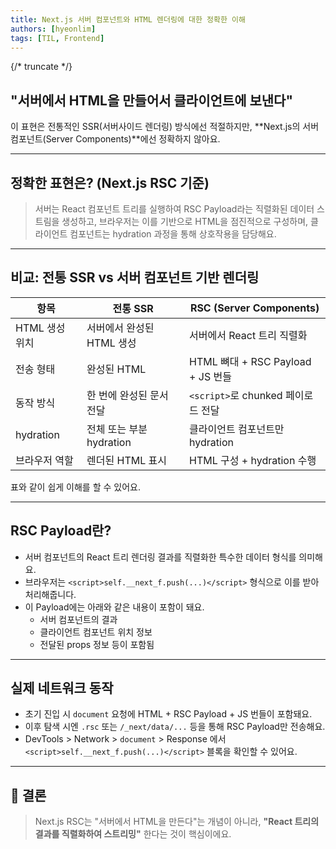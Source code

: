 ```yaml
---
title: Next.js 서버 컴포넌트와 HTML 렌더링에 대한 정확한 이해
authors: [hyeonlim]
tags: [TIL, Frontend]
---
```


{/* truncate */}

## "서버에서 HTML을 만들어서 클라이언트에 보낸다"

이 표현은 전통적인 SSR(서버사이드 렌더링) 방식에선 적절하지만, **Next.js의 서버 컴포넌트(Server Components)**에선 정확하지 않아요.

---

## 정확한 표현은? (Next.js RSC 기준)

> 서버는 React 컴포넌트 트리를 실행하여 RSC Payload라는 직렬화된 데이터 스트림을 생성하고, 브라우저는 이를 기반으로 HTML을 점진적으로 구성하며, 클라이언트 컴포넌트는 hydration 과정을 통해 상호작용을 담당해요.

---

## 비교: 전통 SSR vs 서버 컴포넌트 기반 렌더링

| 항목           | 전통 SSR                  | RSC (Server Components)            |
| -------------- | ------------------------- | ---------------------------------- |
| HTML 생성 위치 | 서버에서 완성된 HTML 생성 | 서버에서 React 트리 직렬화         |
| 전송 형태      | 완성된 HTML               | HTML 뼈대 + RSC Payload + JS 번들  |
| 동작 방식      | 한 번에 완성된 문서 전달  | `<script>`로 chunked 페이로드 전달 |
| hydration      | 전체 또는 부분 hydration  | 클라이언트 컴포넌트만 hydration    |
| 브라우저 역할  | 렌더된 HTML 표시          | HTML 구성 + hydration 수행         |

표와 같이 쉽게 이해를 할 수 있어요.

---

## RSC Payload란?

- 서버 컴포넌트의 React 트리 렌더링 결과를 직렬화한 특수한 데이터 형식를 의미해요.
- 브라우저는 `<script>self.__next_f.push(...)</script>` 형식으로 이를 받아 처리해줍니다.
- 이 Payload에는 아래와 같은 내용이 포함이 돼요.
  - 서버 컴포넌트의 결과
  - 클라이언트 컴포넌트 위치 정보
  - 전달된 props 정보 등이 포함됨

---

## 실제 네트워크 동작

- 초기 진입 시 `document` 요청에 HTML + RSC Payload + JS 번들이 포함돼요.
- 이후 탐색 시엔 `.rsc` 또는 `/_next/data/...` 등을 통해 RSC Payload만 전송해요.
- DevTools > Network > `document` > Response 에서 `<script>self.__next_f.push(...)</script>` 블록을 확인할 수 있어요.

---

## 🧠 결론

> Next.js RSC는 "서버에서 HTML을 만든다"는 개념이 아니라, **"React 트리의 결과를 직렬화하여 스트리밍"** 한다는 것이 핵심이에요.
